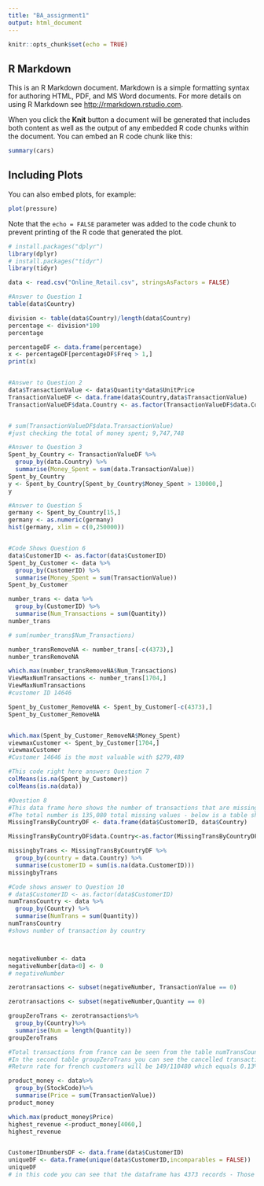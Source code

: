 ```yaml
---
title: "BA_assignment1"
output: html_document
---
```


```r
knitr::opts_chunk$set(echo = TRUE)
```

## R Markdown

This is an R Markdown document. Markdown is a simple formatting syntax for authoring HTML, PDF, and MS Word documents. For more details on using R Markdown see <http://rmarkdown.rstudio.com>.

When you click the **Knit** button a document will be generated that includes both content as well as the output of any embedded R code chunks within the document. You can embed an R code chunk like this:

```r
summary(cars)
```

## Including Plots

You can also embed plots, for example:

```r
plot(pressure)
```

Note that the `echo = FALSE` parameter was added to the code chunk to prevent printing of the R code that generated the plot.
```r
# install.packages("dplyr")
library(dplyr)
# install.packages("tidyr")
library(tidyr)

data <- read.csv("Online_Retail.csv", stringsAsFactors = FALSE)

#Answer to Question 1
table(data$Country)

division <- table(data$Country)/length(data$Country)
percentage <- division*100
percentage

percentageDF <- data.frame(percentage)
x <- percentageDF[percentageDF$Freq > 1,]
print(x)


#Answer to Question 2
data$TransactionValue <- data$Quantity*data$UnitPrice
TransactionValueDF <- data.frame(data$Country,data$TransactionValue)
TransactionValueDF$data.Country <- as.factor(TransactionValueDF$data.Country)


# sum(TransactionValueDF$data.TransactionValue)
#just checking the total of money spent; 9,747,748

#Answer to Question 3
Spent_by_Country <- TransactionValueDF %>%
  group_by(data.Country) %>%
  summarise(Money_Spent = sum(data.TransactionValue))
Spent_by_Country
y <- Spent_by_Country[Spent_by_Country$Money_Spent > 130000,]
y

#Answer to Question 5
germany <- Spent_by_Country[15,]
germany <- as.numeric(germany)
hist(germany, xlim = c(0,250000))


#Code Shows Question 6
data$CustomerID <- as.factor(data$CustomerID)
Spent_by_Customer <- data %>%
  group_by(CustomerID) %>%
  summarise(Money_Spent = sum(TransactionValue))
Spent_by_Customer

number_trans <- data %>%
  group_by(CustomerID) %>%
  summarise(Num_Transactions = sum(Quantity))
number_trans

# sum(number_trans$Num_Transactions)

number_transRemoveNA <- number_trans[-c(4373),]
number_transRemoveNA

which.max(number_transRemoveNA$Num_Transactions)
ViewMaxNumTransactions <- number_trans[1704,]
ViewMaxNumTransactions
#customer ID 14646

Spent_by_Customer_RemoveNA <- Spent_by_Customer[-c(4373),]
Spent_by_Customer_RemoveNA


which.max(Spent_by_Customer_RemoveNA$Money_Spent)
viewmaxCustomer <- Spent_by_Customer[1704,]
viewmaxCustomer
#Customer 14646 is the most valuable with $279,489

#This code right here answers Question 7
colMeans(is.na(Spent_by_Customer))
colMeans(is.na(data))

#Question 8
#This data frame here shows the number of transactions that are missing customer ID records by countries
#The total number is 135,080 total missing values - below is a table showing missing transactions by countries - we can see that UK has the most transactions with missing customer ID's
MissingTransByCountryDF <- data.frame(data$CustomerID, data$Country)

MissingTransByCountryDF$data.Country<-as.factor(MissingTransByCountryDF$data.Country)

missingbyTrans <- MissingTransByCountryDF %>%
  group_by(country = data.Country) %>%
  summarise(customerID = sum(is.na(data.CustomerID)))
missingbyTrans

#Code shows answer to Question 10
# data$CustomerID <- as.factor(data$CustomerID)
numTransCountry <- data %>%
  group_by(Country) %>%
  summarise(NumTrans = sum(Quantity))
numTransCountry
#shows number of transaction by country



negativeNumber <- data
negativeNumber[data<0] <- 0
# negativeNumber

zerotransactions <- subset(negativeNumber, TransactionValue == 0)

zerotransactions <- subset(negativeNumber,Quantity == 0)

groupZeroTrans <- zerotransactions%>%
  group_by(Country)%>%
  summarise(Num = length(Quantity))
groupZeroTrans

#Total transactions from france can be seen from the table numTransCountry and it is 110480
#In the second table groupZeroTrans you can see the cancelled transactions which is 149
#Return rate for french customers will be 149/110480 which equals 0.13% 

product_money <- data%>%
  group_by(StockCode)%>%
  summarise(Price = sum(TransactionValue))
product_money

which.max(product_money$Price)
highest_revenue <-product_money[4060,]
highest_revenue


CustomerIDnumbersDF <- data.frame(data$CustomerID)
uniqueDF <- data.frame(unique(data$CustomerID,incomparables = FALSE))
uniqueDF
# in this code you can see that the dataframe has 4373 records - Those are the unique customer IDs, hence, there are 4373 unique customers





```

